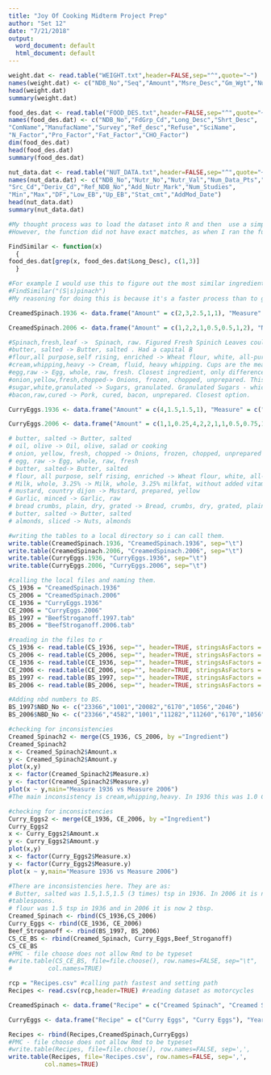 ```yaml
---
title: "Joy Of Cooking Midterm Project Prep"
author: "Set 12"
date: "7/21/2018"
output:
  word_document: default
  html_document: default
---
```



```r
weight.dat <- read.table("WEIGHT.txt",header=FALSE,sep="^",quote="~")
names(weight.dat) <- c("NDB_No","Seq","Amount","Msre_Desc","Gm_Wgt","Num_Data_Pts","Std_Dev")
head(weight.dat)
summary(weight.dat)
```

```r
food_des.dat <- read.table("FOOD_DES.txt",header=FALSE,sep="^",quote="~")
names(food_des.dat) <- c("NDB_No","FdGrp_Cd","Long_Desc","Shrt_Desc",
"ComName","ManufacName","Survey","Ref_desc","Refuse","SciName",
"N_Factor","Pro_Factor","Fat_Factor","CHO_Factor")
dim(food_des.dat)
head(food_des.dat)
summary(food_des.dat)
```

```r
nut_data.dat <- read.table("NUT_DATA.txt",header=FALSE,sep="^",quote="~")
names(nut_data.dat) <- c("NDB_No","Nutr_No","Nutr_Val","Num_Data_Pts","Std_Error",
"Src_Cd","Deriv_Cd","Ref_NDB_No","Add_Nutr_Mark","Num_Studies",
"Min","Max","DF","Low_EB","Up_EB","Stat_cmt","AddMod_Date")
head(nut_data.dat)
summary(nut_data.dat)
```

```r

#My thought process was to load the dataset into R and then  use a simple function to find similar names.
#However, the function did not have exact matches, as when I ran the function many similar names popped up. However - the function did help me go through the list quite quickly and figurd out the matches

FindSimilar <- function(x) 
  {
food_des.dat[grep(x, food_des.dat$Long_Desc), c(1,3)]
  }

#For example I would use this to figure out the most similar ingredient, and then correspond their descriptions/nbd_no to my table
#FindSimilar("(S|s)pinach")
#My reasoning for doing this is because it's a faster process than to go through it manually. R filters the work for me and I can pick the correct function and grab the nbd_no.

CreamedSpinach.1936 <- data.frame("Amount" = c(2,3,2.5,1,1), "Measure" = c("lb","tsp","tsp","cup","lrg"), "Ingredient" = c("Spinach,fresh,leaf","butter, salted","flour,all purpose,self rising, enriched","cream,whipping,heavy","egg,raw"), "NBD_No" = c("11459","1001","20082","1053","1123"))

CreamedSpinach.2006 <- data.frame("Amount" = c(1,2,2,1,0.5,0.5,1,2), "Measure" = c("lb","tsp","tsp","tsp","tbsp","cup","lrg","slice"), "Ingredient" = c("Spinach,fresh,leaf","butter, salted","onion,yellow,fresh,chopped","flour,all purpose,self rising, enriched","cream,whipping,heavy","sugar,white,granulated","egg,raw","bacon,raw,cured"), "NBD_No" = c("11459","1001","11287","20082","1053","19335","1123","10123"))

#Spinach,fresh,leaf ->  Spinach, raw. Figured Fresh Spinich Leaves could only mean raw spinach. 
#butter, salted -> Butter, salted . Had a capital B
#flour,all purpose,self rising, enriched -> Wheat flour, white, all-purpose, self-rising, enriched. Has all the qualities that we are looking for, except it says Wheat/white. Closest ingredient.
#cream,whipping,heavy -> Cream, fluid, heavy whipping. Cups are the measurement, I assume it's fluid.
#egg,raw -> Egg, whole, raw, fresh. Closest ingredient, only difference is it's "whole"
#onion,yellow,fresh,chopped-> Onions, frozen, chopped, unprepared. This was the closest "onion, chopped" option we have.
#sugar,white,granulated -> Sugars, granulated. Granulated Sugars - which is white unless brown specified.
#bacon,raw,cured -> Pork, cured, bacon, unprepared. Closest option.

CurryEggs.1936 <- data.frame("Amount" = c(4,1.5,1.5,1), "Measure" = c("lrg","tsp","tsp","cup"), "Ingredient" = c("Egg, raw","butter, salted","flour, all purpose, self rising, enriched","Milk, whole, 3.25%"), "NBD_No" = c("1123","1001","20082","1211"))

CurryEggs.2006 <- data.frame("Amount" = c(1,1,0.25,4,2,2,1,1,0.5,0.75,1,2), "Measure" = c("tbsp","tbsp","cup","lrg","tbsp","tbsp","cup","tsp","tsp","cup","tbsp","tbsp"), "Ingredient" = c("butter, salted","oil, olive","onion, yellow, fresh, chopped","egg, raw","butter, salted","flour, all purpose, self rising, enriched","Milk, whole, 3.25%","mustard, country dijon","Garlic, minced","bread crumbs, plain, dry, grated","butter, salted","almonds, sliced"), "NBD_No" = c("1001","4053","11287","1123","1001","20082","1211","2046","2584","18079","1001","12061"))

# butter, salted -> Butter, salted
# oil, olive -> Oil, olive, salad or cooking
# onion, yellow, fresh, chopped -> Onions, frozen, chopped, unprepared
# egg, raw -> Egg, whole, raw, fresh
# butter, salted-> Butter, salted
# flour, all purpose, self rising, enriched -> Wheat flour, white, all-purpose, self-rising, enriched
# Milk, whole, 3.25% -> Milk, whole, 3.25% milkfat, without added vitamin A and vitamin D
# mustard, country dijon -> Mustard, prepared, yellow
# Garlic, minced -> Garlic, raw
# bread crumbs, plain, dry, grated -> Bread, crumbs, dry, grated, plain
# butter, salted -> Butter, salted
# almonds, sliced -> Nuts, almonds

```

```r
#writing the tables to a local directory so i can call them. 
write.table(CreamedSpinach.1936, "CreamedSpinach.1936", sep="\t")
write.table(CreamedSpinach.2006, "CreamedSpinach.2006", sep="\t")
write.table(CurryEggs.1936, "CurryEggs.1936", sep="\t")
write.table(CurryEggs.2006, "CurryEggs.2006", sep="\t")

#calling the local files and naming them.
CS_1936 = "CreamedSpinach.1936"
CS_2006 = "CreamedSpinach.2006"
CE_1936 = "CurryEggs.1936"
CE_2006 = "CurryEggs.2006"
BS_1997 = "BeefStroganoff.1997.tab"
BS_2006 = "BeefStroganoff.2006.tab"

#reading in the files to r
CS_1936 <- read.table(CS_1936, sep="", header=TRUE, stringsAsFactors = FALSE) 
CS_2006 <- read.table(CS_2006, sep="", header=TRUE, stringsAsFactors = FALSE) 
CE_1936 <- read.table(CE_1936, sep="", header=TRUE, stringsAsFactors = FALSE) 
CE_2006 <- read.table(CE_2006, sep="", header=TRUE, stringsAsFactors = FALSE) 
BS_1997 <- read.table(BS_1997, sep="", header=TRUE, stringsAsFactors = FALSE) 
BS_2006 <- read.table(BS_2006, sep="", header=TRUE, stringsAsFactors = FALSE)

#Adding nbd numbers to BS.
BS_1997$NBD_No <- c("23366","1001","20082","6170","1056","2046")
BS_2006$NBD_No <- c("23366","4582","1001","11282","11260","6170","1056","2046")

#checking for inconsistencies
Creamed_Spinach2 <- merge(CS_1936, CS_2006, by ="Ingredient")
Creamed_Spinach2
x <- Creamed_Spinach2$Amount.x
y <- Creamed_Spinach2$Amount.y
plot(x,y)
x <- factor(Creamed_Spinach2$Measure.x)
y <- factor(Creamed_Spinach2$Measure.y)
plot(x ~ y,main="Measure 1936 vs Measure 2006") 
#The main inconsistency is cream,whipping,heavy. In 1936 this was 1.0 Cup and in 2006 this became 0.5 tablespoon.

#checking for inconsistencies
Curry_Eggs2 <- merge(CE_1936, CE_2006, by ="Ingredient")
Curry_Eggs2
x <- Curry_Eggs2$Amount.x
y <- Curry_Eggs2$Amount.y
plot(x,y)
x <- factor(Curry_Eggs2$Measure.x)
y <- factor(Curry_Eggs2$Measure.y)
plot(x ~ y,main="Measure 1936 vs Measure 2006") 

#There are inconsistencies here. They are as:
# Butter, salted was 1.5,1.5,1.5 (3 times) tsp in 1936. In 2006 it is now (1,1,2) 
#tablespoons.
# flour was 1.5 tsp in 1936 and in 2006 it is now 2 tbsp.
Creamed_Spinach <- rbind(CS_1936,CS_2006)
Curry_Eggs <- rbind(CE_1936, CE_2006)
Beef_Stroganoff <- rbind(BS_1997, BS_2006)
CS_CE_BS <- rbind(Creamed_Spinach, Curry_Eggs,Beef_Stroganoff)
CS_CE_BS
#PMC - file choose does not allow Rmd to be typeset
#write.table(CS_CE_BS, file=file.choose(), row.names=FALSE, sep="\t", 
#          col.names=TRUE)
```

```r
rcp = "Recipes.csv" #calling path fastest and setting path
Recipes <- read.csv(rcp,header=TRUE) #reading dataset as motorcycles

CreamedSpinach <- data.frame("Recipe" = c("Creamed Spinach", "Creamed Spinach"), "Year" = c("1936","2006"), "MinServings" = c("4","4"), "MaxServings" = c("4","4"))

CurryEggs <- data.frame("Recipe" = c("Curry Eggs", "Curry Eggs"), "Year" = c("1936","2006"), "MinServings" = c("3","4"), "MaxServings" = c("3","4"))

Recipes <- rbind(Recipes,CreamedSpinach,CurryEggs)
#PMC - file choose does not allow Rmd to be typeset
#write.table(Recipes, file=file.choose(), row.names=FALSE, sep=',', 
write.table(Recipes, file='Recipes.csv', row.names=FALSE, sep=',',
          col.names=TRUE)
```
